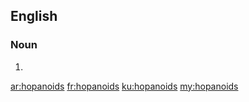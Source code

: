 ==English==

===Noun===
{{head|en|plural}}

# {{plural of|hopanoid|lang=en|nocat=1}}

[[ar:hopanoids]]
[[fr:hopanoids]]
[[ku:hopanoids]]
[[my:hopanoids]]
